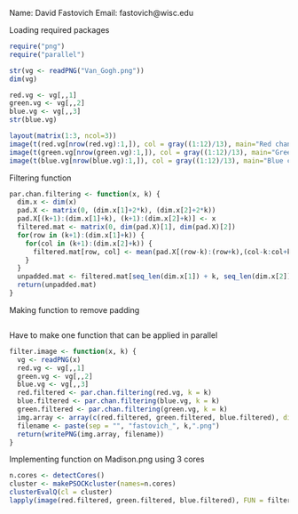 Name: David Fastovich
Email: fastovich@wisc.edu

Loading required packages
```r
require("png")
require("parallel")

str(vg <- readPNG("Van_Gogh.png"))
dim(vg)

red.vg <- vg[,,1]
green.vg <- vg[,,2]
blue.vg <- vg[,,3]
str(blue.vg)

layout(matrix(1:3, ncol=3))
image(t(red.vg[nrow(red.vg):1,]), col = gray((1:12)/13), main="Red channel")
image(t(green.vg[nrow(green.vg):1,]), col = gray((1:12)/13), main="Green channel")
image(t(blue.vg[nrow(blue.vg):1,]), col = gray((1:12)/13), main="Blue channel")
```

Filtering function
```r
par.chan.filtering <- function(x, k) {
  dim.x <- dim(x)
  pad.X <- matrix(0, (dim.x[1]+2*k), (dim.x[2]+2*k))
  pad.X[(k+1):(dim.x[1]+k), (k+1):(dim.x[2]+k)] <- x
  filtered.mat <- matrix(0, dim(pad.X)[1], dim(pad.X)[2])
  for(row in (k+1):(dim.x[1]+k)) {
    for(col in (k+1):(dim.x[2]+k)) {
      filtered.mat[row, col] <- mean(pad.X[(row-k):(row+k),(col-k:col+k)])
    }
  }
  unpadded.mat <- filtered.mat[seq_len(dim.x[1]) + k, seq_len(dim.x[2]) + k]
  return(unpadded.mat)
}
```

Making function to remove padding
```r

```

Have to make one function that can be applied in parallel
```r
filter.image <- function(x, k) {
  vg <- readPNG(x)
  red.vg <- vg[,,1]
  green.vg <- vg[,,2]
  blue.vg <- vg[,,3]
  red.filtered <- par.chan.filtering(red.vg, k = k)
  blue.filtered <- par.chan.filtering(blue.vg, k = k)
  green.filtered <- par.chan.filtering(green.vg, k = k)
  img.array <- array(c(red.filtered, green.filtered, blue.filtered), dim = c(dim(red.filtered)[1], dim(red.filtered)[2], 3))
  filename <- paste(sep = "", "fastovich_", k,".png")
  return(writePNG(img.array, filename))
}
```

Implementing function on Madison.png using 3 cores
```r
n.cores <- detectCores()
cluster <- makePSOCKcluster(names=n.cores)
clusterEvalQ(cl = cluster)
lapply(image(red.filtered, green.filtered, blue.filtered), FUN = filter.image, k = 1)
```